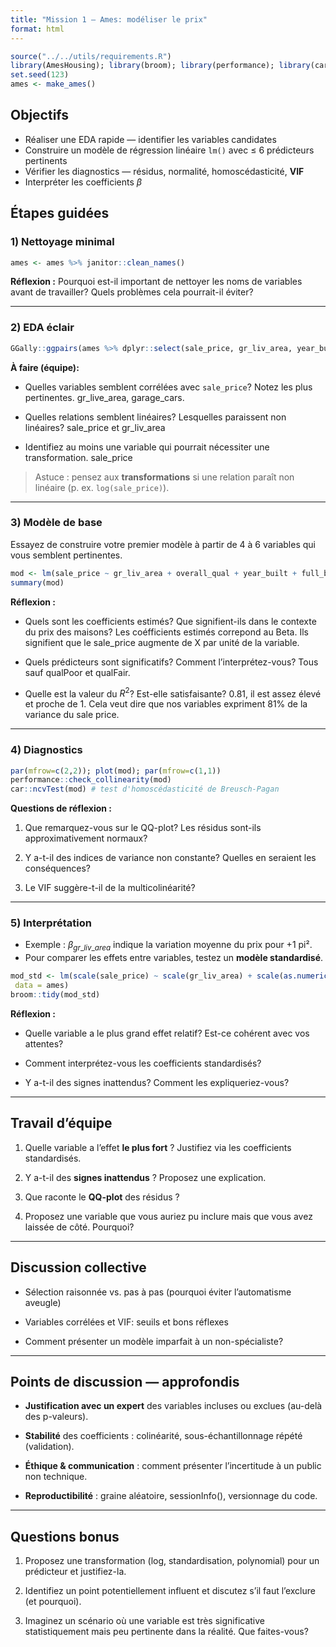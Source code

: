 ```yaml
---
title: "Mission 1 — Ames: modéliser le prix"
format: html
---
```


```r
source("../../utils/requirements.R")
library(AmesHousing); library(broom); library(performance); library(car); library(GGally); library(dplyr)
set.seed(123)
ames <- make_ames()
```

## Objectifs
- Réaliser une EDA rapide — identifier les variables candidates
- Construire un modèle de régression linéaire `lm()` avec ≤ 6 prédicteurs pertinents
- Vérifier les diagnostics — résidus, normalité, homoscédasticité, **VIF**
- Interpréter les coefficients $\beta$

## Étapes guidées

### 1) Nettoyage minimal
```r
ames <- ames %>% janitor::clean_names()
```

::: {.callout-note}
**Réflexion :** Pourquoi est-il important de nettoyer les noms de variables avant de travailler? Quels problèmes cela pourrait-il éviter?
:::

---

### 2) EDA éclair
```r
GGally::ggpairs(ames %>% dplyr::select(sale_price, gr_liv_area, year_built, overall_qual, full_bath, garage_cars))
```

::: {.callout-note}
**À faire (équipe):**

- Quelles variables semblent corrélées avec `sale_price`? Notez les plus pertinentes.
gr_live_area, garage_cars.

- Quelles relations semblent linéaires? Lesquelles paraissent non linéaires?
sale_price et gr_liv_area

- Identifiez au moins une variable qui pourrait nécessiter une transformation.
sale_price

:::

> Astuce : pensez aux **transformations** si une relation paraît non linéaire (p. ex. `log(sale_price)`).

---

### 3) Modèle de base
Essayez de construire votre premier modèle à partir de 4 à 6 variables qui vous semblent pertinentes.

```r
mod <- lm(sale_price ~ gr_liv_area + overall_qual + year_built + full_bath + garage_cars, data = ames)
summary(mod)
```

::: {.callout-note}
**Réflexion :**

- Quels sont les coefficients estimés? Que signifient-ils dans le contexte du prix des maisons?
Les coéfficients estimés correpond au Beta. Ils signifient que le sale_price augmente de X par unité de la variable.

- Quels prédicteurs sont significatifs? Comment l’interprétez-vous?
Tous sauf qualPoor et qualFair.

- Quelle est la valeur du $R^2$? Est-elle satisfaisante?
0.81, il est assez élevé et proche de 1. Cela veut dire que nos variables expriment 81% de la variance du sale price.
:::

---

### 4) Diagnostics
```r
par(mfrow=c(2,2)); plot(mod); par(mfrow=c(1,1))
performance::check_collinearity(mod)
car::ncvTest(mod) # test d'homoscédasticité de Breusch-Pagan
```

::: {.callout-note}
**Questions de réflexion :**

1. Que remarquez-vous sur le QQ-plot? Les résidus sont-ils approximativement normaux?

2. Y a-t-il des indices de variance non constante? Quelles en seraient les conséquences?

3. Le VIF suggère-t-il de la multicolinéarité?
:::

---

### 5) Interprétation

- Exemple : $\beta_{gr\_liv\_area}$ indique la variation moyenne du prix pour +1 pi².
- Pour comparer les effets entre variables, testez un **modèle standardisé**.

```r
mod_std <- lm(scale(sale_price) ~ scale(gr_liv_area) + scale(as.numeric(overall_qual)) + scale(year_built) + scale(full_bath) + scale(garage_cars),
 data = ames)
broom::tidy(mod_std)
```

::: {.callout-note}

**Réflexion :**

- Quelle variable a le plus grand effet relatif? Est-ce cohérent avec vos attentes?

- Comment interprétez-vous les coefficients standardisés?

- Y a-t-il des signes inattendus? Comment les expliqueriez-vous?
:::

---

## Travail d’équipe

1. Quelle variable a l’effet **le plus fort** ? Justifiez via les coefficients standardisés.

2. Y a-t-il des **signes inattendus** ? Proposez une explication.

3. Que raconte le **QQ-plot** des résidus ?

4. Proposez une variable que vous auriez pu inclure mais que vous avez laissée de côté. Pourquoi?

---

## Discussion collective

- Sélection raisonnée vs. pas à pas (pourquoi éviter l’automatisme aveugle)

- Variables corrélées et VIF: seuils et bons réflexes

- Comment présenter un modèle imparfait à un non-spécialiste?

---

## Points de discussion — approfondis

- **Justification avec un expert** des variables incluses ou exclues (au-delà des p-valeurs).

- **Stabilité** des coefficients : colinéarité, sous-échantillonnage répété (validation).

- **Éthique & communication** : comment présenter l’incertitude à un public non technique.

- **Reproductibilité** : graine aléatoire, sessionInfo(), versionnage du code.

---

## Questions bonus
1. Proposez une transformation (log, standardisation, polynomial) pour un prédicteur et justifiez-la.

2. Identifiez un point potentiellement influent et discutez s’il faut l’exclure (et pourquoi).

3. Imaginez un scénario où une variable est très significative statistiquement mais peu pertinente dans la réalité. Que faites-vous?
